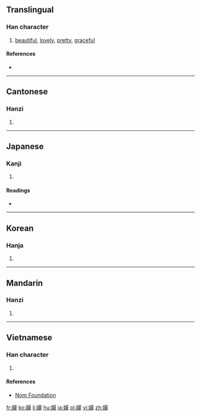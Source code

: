 {{also|婵}}
==Translingual==

===Han character===
{{Han char|rn=38|rad=女|as=12|sn=15|four=46456|canj=VRRJ|ids=⿰女單}}

# [[beautiful]], [[lovely]], [[pretty]], [[graceful]]

====References====
* {{Han ref|kx=0271.300|dkj=06738|dj=0539.210|hdz=21080.150|uh=5B0B|ud=23307|bh=BC60|bd=48224}}

----

==Cantonese==

===Hanzi===
{{yue-hanzi|jyut=[[sim4]]|y=sim4|sim=婵}}

# {{defn|lang=yue|sort=女12}}

----

==Japanese==

===Kanji===
{{ja-kanji|grade=|rs=女12}}

# {{defn|lang=ja|sort=女12}}

====Readings====
* {{ja-readings|on=[[せん]] (sen), [[ぜん]] (zen)|kun=[[ひきつなが]] (hikitsunaga), [[みうち]] (miuchi)}}

----

==Korean==

===Hanja===
{{ko-hanja|hangeul=선|rv=seon|mr=sŏn}}

# {{defn|lang=ko|sort=女12}}

----

==Mandarin==

===Hanzi===
{{cmn-hanzi|sim=婵|pin=[[chán]] ([[chan2]])|wg=ch'an<sup>2</sup>}}

# {{defn|lang=cmn|sort=女12}}

----

==Vietnamese==

===Han character===
{{vi-readings|rs=女12| hanviet = [[thiền]], [[thuyền]]}}

# {{defn|lang=vi|sort=女12}}

====References====
*[http://nomfoundation.org/common/nom_details.php?codepoint=5b0b Nom Foundation]

[[fr:嬋]]
[[ko:嬋]]
[[li:嬋]]
[[hu:嬋]]
[[ja:嬋]]
[[pl:嬋]]
[[vi:嬋]]
[[zh:嬋]]